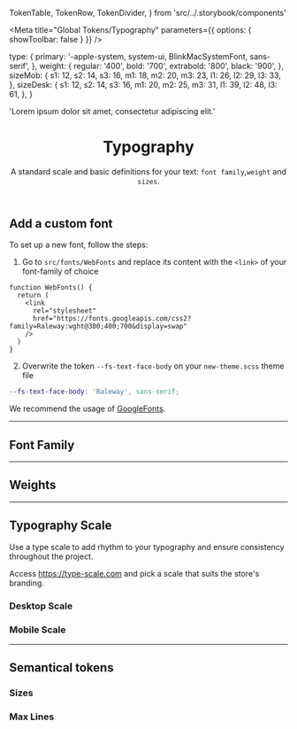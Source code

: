 
  TokenTable,
  TokenRow,
  TokenDivider,
} from 'src/../.storybook/components'

<Meta
  title="Global Tokens/Typography"
  parameters={{ options: { showToolbar: false } }}
/>

  type: {
    primary: '-apple-system, system-ui, BlinkMacSystemFont, sans-serif',
  },
  weight: {
    regular: '400',
    bold: '700',
    extrabold: '800',
    black: '900',
  },
  sizeMob: {
    s1: 12,
    s2: 14,
    s3: 16,
    m1: 18,
    m2: 20,
    m3: 23,
    l1: 26,
    l2: 29,
    l3: 33,
  },
  sizeDesk: {
    s1: 12,
    s2: 14,
    s3: 16,
    m1: 20,
    m2: 25,
    m3: 31,
    l1: 39,
    l2: 48,
    l3: 61,
  },
}

  'Lorem ipsum dolor sit amet, consectetur adipiscing elit.'

<header className="sbdocs-typography">

# Typography

A standard scale and basic definitions for your text: `font family`,`weight` and `sizes`.

</header>

## Add a custom font

To set up a new font, follow the steps:

1. Go to `src/fonts/WebFonts` and replace its content with the `<link>` of your font-family of choice

```tsx
function WebFonts() {
  return (
    <link
      rel="stylesheet"
      href="https://fonts.googleapis.com/css2?family=Raleway:wght@300;400;700&display=swap"
    />
  )
}
```

2. Overwrite the token `--fs-text-face-body` on your `new-theme.scss` theme file

```scss
--fs-text-face-body: 'Raleway', sans-serif;
```

We recommend the usage of [GoogleFonts](https://fonts.google.com/).

---

## Font Family

<TokenTable title="Global Token" description="Value">
  <TokenRow
    token="--fs-text-face-body"
    value="-apple-system, system-ui, BlinkMacSystemFont, sans-serif"
  />
  <TokenRow token="--fs-text-face-title" value="var(--fs-text-face-body)" />
</TokenTable>

---

## Weights

<TokenTable title="Global Token" description="Value">
  <TokenRow token="--fs-text-weight-light" value="300" />
  <TokenRow token="--fs-text-weight-regular" value="400" />
  <TokenRow token="--fs-text-weight-bold" value="700" />
  <TokenRow token="--fs-text-weight-black" value="900" />
</TokenTable>

---

## Typography Scale

Use a type scale to add rhythm to your typography and ensure consistency throughout the project.

Access https://type-scale.com and pick a scale that suits the store's branding.

<section className="sbdocs-section-text-scale">
  <div>
    <h3 className="sbdocs sbdocs-h3">Desktop Scale</h3>
    <Typeset
      fontSizes={[
        Number(typography.sizeDesk.s1),
        Number(typography.sizeDesk.s2),
        Number(typography.sizeDesk.s3),
        Number(typography.sizeDesk.m1),
        Number(typography.sizeDesk.m2),
        Number(typography.sizeDesk.m3),
        Number(typography.sizeDesk.l1),
        Number(typography.sizeDesk.l2),
        Number(typography.sizeDesk.l3),
      ]}
      fontWeight={typography.weight.regular}
      sampleText={SampleText}
      fontFamily={typography.type.primary}
    />
  </div>
  <div>
    <h3 className="sbdocs sbdocs-h3">Mobile Scale</h3>
    <Typeset
      fontSizes={[
        Number(typography.sizeMob.s1),
        Number(typography.sizeMob.s2),
        Number(typography.sizeMob.s3),
        Number(typography.sizeMob.m1),
        Number(typography.sizeMob.m2),
        Number(typography.sizeMob.m3),
        Number(typography.sizeMob.l1),
        Number(typography.sizeMob.l2),
        Number(typography.sizeMob.l3),
      ]}
      fontWeight={typography.weight.regular}
      sampleText={SampleText}
      fontFamily={typography.type.primary}
    />
  </div>
</section>

<TokenTable title="Global Token" description="Value">
  <TokenRow token="--fs-text-size-base" value="16px" />
  <TokenRow token="--fs-text-scale-desktop" value="1.25" />
  <TokenRow token="--fs-text-scale-mobile" value="1.13" />
  <TokenDivider />
  <TokenRow token="--fs-text-size-0" value="12px" />
  <TokenRow token="--fs-text-size-1" value="14px" />
  <TokenRow token="--fs-text-size-2" value="var(--fs-text-size-base)" />
  <TokenRow
    token="--fs-text-size-3"
    value="calc(var(--fs-text-size-2) * var(--fs-scale))"
  />
  <TokenRow
    token="--fs-text-size-4"
    value="calc(var(--fs-text-size-3) * var(--fs-scale))"
  />
  <TokenRow
    token="--fs-text-size-5"
    value="calc(var(--fs-text-size-4) * var(--fs-scale))"
  />
  <TokenRow
    token="--fs-text-size-6"
    value="calc(var(--fs-text-size-5) * var(--fs-scale))"
  />
  <TokenRow
    token="--fs-text-size-7"
    value="calc(var(--fs-text-size-6) * var(--fs-scale))"
  />
  <TokenRow
    token="--fs-text-size-8"
    value="calc(var(--fs-text-size-7) * var(--fs-scale))"
  />
</TokenTable>

---

## Semantical tokens

### Sizes

<TokenTable title="Global Token" description="Value">
  <TokenRow token="--fs-text-size-title-huge" value="var(--fs-text-size-7)" />
  <TokenRow token="--fs-text-size-title-page" value="var(--fs-text-size-6)" />
  <TokenRow
    token="--fs-text-size-title-product"
    value="var(--fs-text-size-4)"
  />
  <TokenRow
    token="--fs-text-size-title-section"
    value="var(--fs-text-size-4)"
  />
  <TokenRow
    token="--fs-text-size-title-subsection"
    value="var(--fs-text-size-4)"
  />
  <TokenRow token="--fs-text-size-title-mini" value="var(--fs-text-size-4)" />
  <TokenDivider />
  <TokenRow token="--fs-text-size-lead" value="var(--fs-text-size-3)" />
  <TokenRow token="--fs-text-size-menu" value="var(--fs-text-size-base)" />
  <TokenRow token="--fs-text-size-body" value="var(--fs-text-size-base)" />
  <TokenRow token="--fs-text-size-legend" value="var(--fs-text-size-1)" />
  <TokenRow token="--fs-text-size-tiny" value="var(--fs-text-size-0)" />
</TokenTable>

### Max Lines

<TokenTable title="Global Token" description="Value">
  <TokenRow token="--fs-text-max-lines" value="2" />
</TokenTable>
